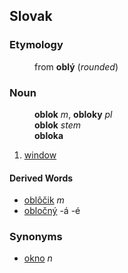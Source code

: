 ==Slovak==
===Etymology===
:from '''oblý''' (''rounded'')
===Noun===
:'''oblok''' ''m'', '''obloky''' ''pl''
:'''oblok''' ''stem''
:'''obloka''' ''{{gensg}}''
:{{decpat}} {{dub}}
# [[window]]
====Derived Words====
* [[oblôčik]] ''m''
* [[obločný]] -á -é
===Synonyms===
* [[okno#Slovak|okno]] ''n''